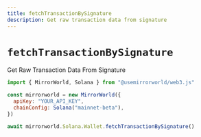 ```yaml
---
title: fetchTransactionBySignature
description: Get raw transaction data from signature
---
```


# `fetchTransactionBySignature`

Get Raw Transaction Data From Signature

```js
import { MirrorWorld, Solana } from "@usemirrorworld/web3.js"

const mirrorworld = new MirrorWorld({
  apiKey: "YOUR_API_KEY",
  chainConfig: Solana("mainnet-beta"),
})

await mirrorworld.Solana.Wallet.fetchTransactionBySignature()
```
